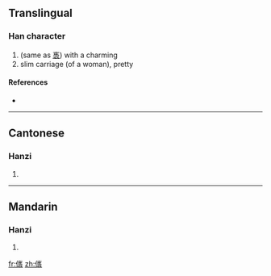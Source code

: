 ==Translingual==

===Han character===
{{Han char|rn=9|rad=人|as=16|sn=18|four=|canj=人卜尸女 (OYSV)}}

# (same as [[褭]]) with a charming
# slim carriage (of a woman), pretty

====References====
* {{Han ref|kx=0121.070|hdz=10236.140|uh=349F|ud=13471}}

----

==Cantonese==

===Hanzi===
{{yue-hanzi|jyut=|y=niu5, seui1}}

# {{defn|Cantonese|sort=人16}}

----

==Mandarin==

===Hanzi===
{{cmn-hanzi|pin=[[niǎo]] ([[niao3]])|wg=niao<sup>3</sup>}}

# {{defn|Mandarin|sort=人16}}

[[fr:㒟]]
[[zh:㒟]]